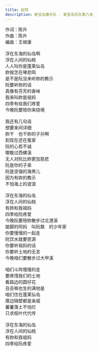 ```yaml
---
title: 起驾
description: 新宝岛康乐队 - 新宝岛乐队第六发
---
```


作词：陈升<br />作曲：陈升<br />编曲：王继康<br /><br />浮在东海的仙岛啊<br />浮在人间的仙桃<br />人人叫你是蓬莱仙岛<br />妳按怎在哮悲鸣<br />是不是阮没来听妳的教示<br />阮要听妳的话<br />真像有芬芳的香味<br />我来叫妳是祖妈<br />四季有给我们疼爱<br />今晚阮要陪你来绕境<br /><br />我还有几句话<br />想要来间详细<br />妳干　也干妳的子孙啊<br />到现在还在冤家<br />阮的心若不诚<br />哪敢过西螺溪<br />无人对阮比妳更加慈悲<br />阮是你的子弟<br />阮是坚强的海男儿<br />因为有妳的教示<br />不怕海上的波浪<br /><br />浮在东海的仙岛<br />浮在人间的仙桃<br />有妳和我祖妈<br />四季给阮疼爱<br />今晚阮要陪妳散步过北港溪<br />跛脚的阿妈　叫阮飘　的少年家<br />你要慢慢的一起走<br />阮饮水就要思源<br />你要听祖妈的话<br />你要听土地的无言<br />今晚咱们要散步过大甲溪<br /><br />咱们斗阵慢慢的走<br />要疼惜我们的土地<br />看路边的圆仔花<br />丑丑嘛也生的满地是<br />咱们住在蓬莱仙岛<br />厝边隔壁都是亲戚<br />蕃薯落土不怕烂<br />只求枝叶代代传<br /><br />浮在东海的仙岛<br />浮在人间的仙桃<br />有妳和我祖妈<br />四季给阮疼爱